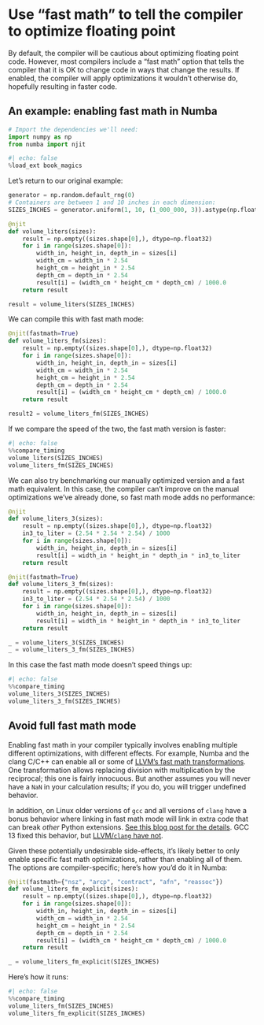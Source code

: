 # Use "fast math" to tell the compiler to optimize floating point

By default, the compiler will be cautious about optimizing floating point code.
However, most compilers include a "fast math" option that tells the compiler that it is OK to change code in ways that change the results.
If enabled, the compiler will apply optimizations it wouldn't otherwise do, hopefully resulting in faster code.

## An example: enabling fast math in Numba

```python
# Import the dependencies we'll need:
import numpy as np
from numba import njit
```

```python
#| echo: false
%load_ext book_magics
```

Let's return to our original example:

```python
generator = np.random.default_rng(0)
# Containers are between 1 and 10 inches in each dimension:
SIZES_INCHES = generator.uniform(1, 10, (1_000_000, 3)).astype(np.float32)

@njit
def volume_liters(sizes):
    result = np.empty((sizes.shape[0],), dtype=np.float32)
    for i in range(sizes.shape[0]):
        width_in, height_in, depth_in = sizes[i]
        width_cm = width_in * 2.54
        height_cm = height_in * 2.54
        depth_cm = depth_in * 2.54
        result[i] = (width_cm * height_cm * depth_cm) / 1000.0
    return result

result = volume_liters(SIZES_INCHES)
```

We can compile this with fast math mode:

```python
@njit(fastmath=True)
def volume_liters_fm(sizes):
    result = np.empty((sizes.shape[0],), dtype=np.float32)
    for i in range(sizes.shape[0]):
        width_in, height_in, depth_in = sizes[i]
        width_cm = width_in * 2.54
        height_cm = height_in * 2.54
        depth_cm = depth_in * 2.54
        result[i] = (width_cm * height_cm * depth_cm) / 1000.0
    return result

result2 = volume_liters_fm(SIZES_INCHES)
```

If we compare the speed of the two, the fast math version is faster:

```python
#| echo: false
%%compare_timing
volume_liters(SIZES_INCHES)
volume_liters_fm(SIZES_INCHES)
```

We can also try benchmarking our manually optimized version and a fast math equivalent.
In this case, the compiler can't improve on the manual optimizations we've already done, so fast math mode adds no performance:

```python
@njit
def volume_liters_3(sizes):
    result = np.empty((sizes.shape[0],), dtype=np.float32)
    in3_to_liter = (2.54 * 2.54 * 2.54) / 1000
    for i in range(sizes.shape[0]):
        width_in, height_in, depth_in = sizes[i]
        result[i] = width_in * height_in * depth_in * in3_to_liter
    return result

@njit(fastmath=True)
def volume_liters_3_fm(sizes):
    result = np.empty((sizes.shape[0],), dtype=np.float32)
    in3_to_liter = (2.54 * 2.54 * 2.54) / 1000
    for i in range(sizes.shape[0]):
        width_in, height_in, depth_in = sizes[i]
        result[i] = width_in * height_in * depth_in * in3_to_liter
    return result

_ = volume_liters_3(SIZES_INCHES)
_ = volume_liters_3_fm(SIZES_INCHES)
```

In this case the fast math mode doesn't speed things up:

```python
#| echo: false
%%compare_timing
volume_liters_3(SIZES_INCHES)
volume_liters_3_fm(SIZES_INCHES)
```

## Avoid full fast math mode

Enabling fast math in your compiler typically involves enabling multiple different optimizations, with different effects.
For example, Numba and the clang C/C++ can enable all or some of [LLVM's fast math transformations](https://llvm.org/docs/LangRef.html#fast-math-flags).
One transformation allows replacing division with multiplication by the reciprocal; this one is fairly innocuous.
But another assumes you will never have a `NaN` in your calculation results; if you do, you will trigger undefined behavior.

In addition, on Linux older versions of `gcc` and all versions of `clang` have a bonus behavior where linking in fast math mode will link in extra code that can break _other_ Python extensions.
[See this blog post for the details](https://moyix.blogspot.com/2022/09/someones-been-messing-with-my-subnormals.html).
GCC 13 fixed this behavior, but [LLVM/`clang` have not](https://github.com/llvm/llvm-project/issues/57589).

Given these potentially undesirable side-effects, it's likely better to only enable specific fast math optimizations, rather than enabling all of them.
The options are compiler-specific; here's how you'd do it in Numba:

```python
@njit(fastmath={"nsz", "arcp", "contract", "afn", "reassoc"})
def volume_liters_fm_explicit(sizes):
    result = np.empty((sizes.shape[0],), dtype=np.float32)
    for i in range(sizes.shape[0]):
        width_in, height_in, depth_in = sizes[i]
        width_cm = width_in * 2.54
        height_cm = height_in * 2.54
        depth_cm = depth_in * 2.54
        result[i] = (width_cm * height_cm * depth_cm) / 1000.0
    return result

_ = volume_liters_fm_explicit(SIZES_INCHES)
```

Here's how it runs:

```python
#| echo: false
%%compare_timing
volume_liters_fm(SIZES_INCHES)
volume_liters_fm_explicit(SIZES_INCHES)
```
